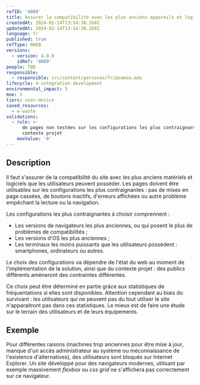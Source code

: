 ```yaml
---
refID: '4009'
title: Assurer la compatibilité avec les plus anciens appareils et logiciels du parc
createdAt: 2024-02-14T13:54:30.268Z
updatedAt: 2024-02-14T13:54:30.268Z
language: fr
published: true
refType: RWEB
versions:
  - version: 4.0.0
    idRef: '4009'
people: TBD
responsible:
  - responsible: src/content/personas/fr/poamoa.mdx
lifecycle: 4-integration-development
environmental_impact: 5
moe: 3
tiers: user-device
saved_resources:
  - e-waste
validations:
  - rule: >-
      de pages non testées sur les configurations les plus contraignantes du
      contexte projet
    maxValue: '0'
---
```


## Description

Il faut s'assurer de la compatibilité du site avec les plus anciens matériels et logiciels que les utilisateurs peuvent possèder.
Les pages doivent être utilisables sur les configurations les plus contraignantes : pas de mises en page cassées, de boutons inactifs,
d'erreurs affichées ou autre problème empêchant la lecture ou la navigation.

Les configurations les plus contraignantes à choisir comprennent :

* Les versions de navigateurs les plus anciennes, ou qui posent le plus de problèmes de compatibilités ;
* Les versions d'OS les plus anciennes ;
* Les terminaux les moins puissants que les utilisateurs possèdent : smartphones, ordinateurs ou autres.

Le choix des configurations va dépendre de l'état du web au moment de l'implémentation de la solution, ainsi que du contexte
projet : des publics différents amèneront des contraintes différentes.

Ce choix peut être déterminé en partie grâce aux statistiques de fréquentations si elles sont disponibles. Attention cependant au biais du
survivant : les utilisateurs qui ne peuvent pas du tout utiliser le site n'apparaitront pas dans ces statistiques. Le mieux
est de faire une étude sur le terrain des utilisateurs et de leurs équipements.

## Exemple

Pour différentes raisons (machines trop anciennes pour être mise à jour, manque d'un accès administrateur au système ou
méconnaissance de l'existence d'alternatives), des utilisateurs sont bloqués sur Internet Explorer.
Un site développé pour des navigateurs modernes, utilisant par exemple massivement *flexbox* ou *css grid* ne s'affichera
pas correctement sur ce navigateur.
